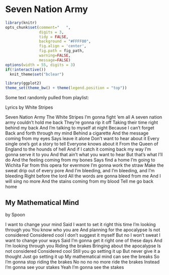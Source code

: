 # Seven Nation Army {#intro-intro}

```r
library(knitr)
opts_chunk$set(comment="   ", 
               digits = 3, 
               tidy = FALSE, 
               background = "#FFFF00", 
               fig.align = 'center', 
               fig.path = fig_path,
               warning=FALSE, 
               message=FALSE)
options(width = 55, digits = 3)
if(!interactive())
  knit_theme$set("bclear")

library(ggplot2)
theme_set(theme_bw() + theme(legend.position = "top"))
```


Some text randomly pulled from playlist: 

Lyrics by White Stripes

Seven Nation Army
The White Stripes
I'm gonna fight 'em all
A seven nation army couldn't hold me back
They're gonna rip it off
Taking their time right behind my back
And I'm talking to myself at night
Because I can't forget
Back and forth through my mind
Behind a cigarette
And the message coming from my eyes
Says leave it alone
Don't want to hear about it
Every single one's got a story to tell
Everyone knows about it
From the Queen of England to the hounds of hell
And if I catch it coming back my way
I'm gonna serve it to you
And that ain't what you want to hear
But that's what I'll do
And the feeling coming from my bones
Says find a home
I'm going to Wichita
Far from this opera for evermore
I'm gonna work the straw
Make the sweat drip out of every pore
And I'm bleeding, and I'm bleeding, and I'm bleeding
Right before the lord
All the words are gonna bleed from me
And I will sing no more
And the stains coming from my blood
Tell me go back home

## My Mathematical Mind


by Spoon

I want to change your mind
Said I want to set it right this time
I'm looking through you
You know who you are
And planning for the apocalypse
Is not considered
Considered cool
I don't suggest it myself
But no I won't sweat
I want to change your ways
Said I'm gonna get it right one of these days
And I'm looking through you
Riding the brakes
Bringing about the apocalypse
Is not considered
Considered cool
Still you go setting it up
But never give it a thought
Just go setting it up
My mathematical mind can see the breaks
So I'm gonna stop riding the brakes
No no no no more ride the brakes
Instead I'm gonna see your stakes
Yeah I'm gonna see the stakes

